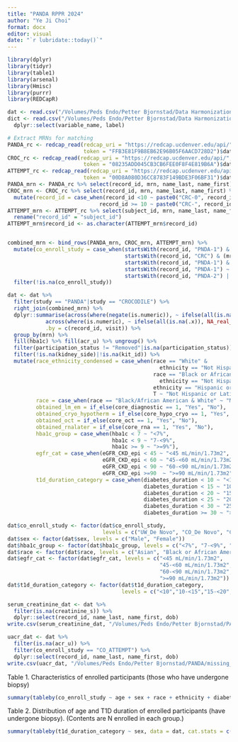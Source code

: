```yaml
---
title: "PANDA RPPR 2024"
author: "Ye Ji Choi"
format: docx
editor: visual
date: "`r lubridate::today()`"
---
```


```r
library(dplyr)
library(tidyr)
library(table1)
library(arsenal)
library(Hmisc)
library(purrr)
library(REDCapR)
```

```r
dat <- read.csv("/Volumes/Peds Endo/Petter Bjornstad/Data Harmonization/Data Clean/harmonized_dataset.csv", na.strings = c(" ", "", "-9999",-9999))
dict <- read.csv("/Volumes/Peds Endo/Petter Bjornstad/Data Harmonization/data_dictionary_master.csv", na.strings = c(" ", "", "-9999",-9999)) %>%
  dplyr::select(variable_name, label)

# Extract MRNs for matching
PANDA_rc <- redcap_read(redcap_uri = "https://redcap.ucdenver.edu/api/",
                        token = "FFB3E81F9B8EB62E96B05F6AACD728D2")$data
CROC_rc <- redcap_read(redcap_uri = "https://redcap.ucdenver.edu/api/",
                        token = "08235ADD045CB3CB6FEE0F8F4E819B6A")$data
ATTEMPT_rc <- redcap_read(redcap_uri = "https://redcap.ucdenver.edu/api/",
                        token = "00D8A080D36CC8783F149BDE3F06BF31")$data
PANDA_mrn <- PANDA_rc %>% select(record_id, mrn, name_last, name_first) %>% distinct(record_id, .keep_all = T) 
CROC_mrn <- CROC_rc %>% select(record_id, mrn, name_last, name_first) %>% distinct(record_id, .keep_all = T) %>%
  mutate(record_id = case_when(record_id <10 ~ paste0("CRC-0", record_id),
                             record_id >= 10 ~ paste0("CRC-", record_id)))
ATTEMPT_mrn <- ATTEMPT_rc %>% select(subject_id, mrn, name_last, name_first) %>% distinct(subject_id, .keep_all = T) %>%
  rename("record_id" = "subject_id")
ATTEMPT_mrn$record_id <- as.character(ATTEMPT_mrn$record_id)


combined_mrn <- bind_rows(PANDA_mrn, CROC_mrn, ATTEMPT_mrn) %>%
  mutate(co_enroll_study = case_when(startsWith(record_id, "PNDA-1") & (mrn %in% CROC_mrn$mrn) ~ "CO_CROC (Follow up)",
                                     startsWith(record_id, "CRC") & (mrn %in% PANDA_mrn$mrn) ~ "CO_CROC (Initial visit)",
                                     startsWith(record_id, "PNDA-1") & (mrn %in% ATTEMPT_mrn$mrn) ~ "CO_ATTEMPT",
                                     startsWith(record_id, "PNDA-1") ~ "CO_De Novo",
                                     startsWith(record_id, "PNDA-2") | startsWith(record_id, "PNDA 2") ~ "UW_De Novo")) %>%
  filter(!is.na(co_enroll_study)) 

dat <- dat %>%
  filter(study == "PANDA"|study == "CROCODILE") %>%
  right_join(combined_mrn) %>%
  dplyr::summarise(across(where(negate(is.numeric)), ~ ifelse(all(is.na(.x)), NA_character_, last(na.omit(.x)))),
            across(where(is.numeric), ~ ifelse(all(is.na(.x)), NA_real_, mean(.x, na.rm = TRUE))),
            .by = c(record_id, visit)) %>%
  group_by(mrn) %>%
  fill(hba1c) %>% fill(acr_u) %>% ungroup() %>%
  filter(participation_status != "Removed"|is.na(participation_status)) %>%
  filter(!is.na(kidney_side)|!is.na(kit_id)) %>%
  mutate(race_ethnicity_condensed = case_when(race == "White" & 
                                                ethnicity == "Not Hispanic or Latino" ~ "Not Hispanic or Latino White",
                                              race == "Black or African American" & 
                                                ethnicity == "Not Hispanic or Latino" ~ "Not Hispanic or Latino Black",
                                              ethnicity == "Hispanic or Latino" ~ "Hispanic or Latino",
                                              T ~ "Not Hispanic or Latino Other"),
         race = case_when(race == "Black/African American & White" ~ "More than one", T ~ race), 
         obtained_lm_em = if_else(core_diagnostic == 1, "Yes", "No"),
         obtained_cryo_hypotherm = if_else(core_hypo_cryo == 1, "Yes", "No"),
         obtained_oct = if_else(core_oct == 1, "Yes", "No"),
         obtained_rnalater = if_else(core_rna == 1, "Yes", "No"),
         hba1c_group = case_when(hba1c < 7 ~ "<7%",
                                 hba1c < 9 ~ "7-<9%",
                                 hba1c >= 9 ~ ">=9%"),
         egfr_cat = case_when(eGFR_CKD_epi < 45 ~ "<45 mL/min/1.73m2",
                              eGFR_CKD_epi < 60 ~ "45-<60 mL/min/1.73m2",
                              eGFR_CKD_epi < 90 ~ "60-<90 mL/min/1.73m2",
                              eGFR_CKD_epi >=90  ~ ">=90 mL/min/1.73m2"),
         t1d_duration_category = case_when(diabetes_duration < 10 ~ "<10",
                                           diabetes_duration < 15 ~ "10-<15",
                                           diabetes_duration < 20 ~ "15-<20",
                                           diabetes_duration < 25 ~ "20-<25",
                                           diabetes_duration < 30 ~ "25-<30",
                                           diabetes_duration >= 30 ~ ">=30"))

dat$co_enroll_study <- factor(dat$co_enroll_study, 
                              levels = c("UW_De Novo", "CO_De Novo", "CO_CROC (Initial visit)", "CO_CROC (Follow up)", "CO_ATTEMPT"))
dat$sex <- factor(dat$sex, levels = c("Male", "Female"))
dat$hba1c_group <- factor(dat$hba1c_group, levels = c("<7%", "7-<9%", ">=9%"))
dat$race <- factor(dat$race, levels = c("Asian", "Black or African American", "White", "More than one", "Other", "Unknown"))
dat$egfr_cat <- factor(dat$egfr_cat, levels = c("<45 mL/min/1.73m2",
                                                "45-<60 mL/min/1.73m2",
                                                "60-<90 mL/min/1.73m2",
                                                ">=90 mL/min/1.73m2"))
dat$t1d_duration_category <- factor(dat$t1d_duration_category, 
                                    levels = c("<10","10-<15","15-<20","20-<25","25-<30", ">=30"))

serum_creatinine_dat <- dat %>%
  filter(is.na(creatinine_s)) %>%
  dplyr::select(record_id, name_last, name_first, dob) 
write.csv(serum_creatinine_dat, "/Volumes/Peds Endo/Petter Bjornstad/PANDA/missing_s_creatinine.csv", row.names = F)

uacr_dat <- dat %>%
  filter(is.na(acr_u)) %>%
  filter(co_enroll_study == "CO_ATTEMPT") %>%
  dplyr::select(record_id, name_last, name_first, dob) 
write.csv(uacr_dat, "/Volumes/Peds Endo/Petter Bjornstad/PANDA/missing_acr_u.csv", row.names = F)
```

Table 1. Characteristics of enrolled participants (those who have undergone biopsy)

```r
summary(tableby(co_enroll_study ~ age + sex + race + ethnicity + diabetes_duration + hx_cv + hx_htn + insulin_injections_timepoint + insulin_pump_timepoint + cgm_yn + sglti_timepoint + glp1_agonist_timepoint + metformin_timepoint + raasi_timepoint + statin + bmi + sbp + dbp + hba1c + hba1c_group + kwt(acr_u, "Nmiss", "median", "q1q3", "range") + albuminuria_cat + eGFR_CKD_epi + egfr_cat + obtained_lm_em + obtained_cryo_hypotherm + obtained_oct + obtained_rnalater, data = dat, total.pos = "before"), test = F)
```

Table 2. Distribution of age and T1D duration of enrolled participants (have undergone biopsy). (Contents are N enrolled in each group.)

```r
summary(tableby(t1d_duration_category ~ sex, data = dat, cat.stats = c("count", "N")), test = F)
```